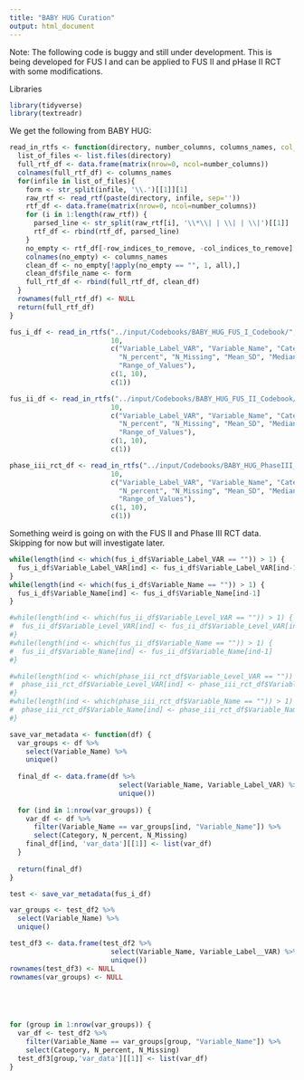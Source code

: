 ```yaml
---
title: "BABY HUG Curation"
output: html_document
---
```



Note:
The following code is buggy and still under development. This is being developed for FUS I and can be applied to FUS II and pHase II RCT with some modifications. 



Libraries
```r
library(tidyverse)
library(textreadr)
```

We get the following from BABY HUG:
```r
read_in_rtfs <- function(directory, number_columns, columns_names, col_indices_to_remove=c(), row_indices_to_remove=c()){
  list_of_files <- list.files(directory)
  full_rtf_df <- data.frame(matrix(nrow=0, ncol=number_columns))
  colnames(full_rtf_df) <- columns_names
  for(infile in list_of_files){
    form <- str_split(infile, '\\.')[[1]][1]
    raw_rtf <- read_rtf(paste(directory, infile, sep=''))
    rtf_df <- data.frame(matrix(nrow=0, ncol=number_columns))
    for (i in 1:length(raw_rtf)) {
      parsed_line <- str_split(raw_rtf[i], '\\*\\| | \\| | \\|')[[1]]
      rtf_df <- rbind(rtf_df, parsed_line)
    }
    no_empty <- rtf_df[-row_indices_to_remove, -col_indices_to_remove]
    colnames(no_empty) <- columns_names
    clean_df <- no_empty[!apply(no_empty == "", 1, all),]
    clean_df$file_name <- form
    full_rtf_df <- rbind(full_rtf_df, clean_df)
  }
  rownames(full_rtf_df) <- NULL
  return(full_rtf_df)
}
```

```r
fus_i_df <- read_in_rtfs("../input/Codebooks/BABY_HUG_FUS_I_Codebook/", 
                         10, 
                         c("Variable_Label_VAR", "Variable_Name", "Category",
                           "N_percent", "N_Missing", "Mean_SD", "Median_Q1_Q3",
                           "Range_of_Values"),
                         c(1, 10),
                         c(1))
```

```r
fus_ii_df <- read_in_rtfs("../input/Codebooks/BABY_HUG_FUS_II_Codebook/", 
                         10, 
                         c("Variable_Label_VAR", "Variable_Name", "Category",
                           "N_percent", "N_Missing", "Mean_SD", "Median_Q1_Q3",
                           "Range_of_Values"),
                         c(1, 10),
                         c(1))
```

```r
phase_iii_rct_df <- read_in_rtfs("../input/Codebooks/BABY_HUG_PhaseIII_RCT_Codebook/", 
                         10, 
                         c("Variable_Label_VAR", "Variable_Name", "Category",
                           "N_percent", "N_Missing", "Mean_SD", "Median_Q1_Q3",
                           "Range_of_Values"),
                         c(1, 10),
                         c(1))
```

Something weird is going on with the FUS II and Phase III RCT data. Skipping for now but will investigate later.


```r
while(length(ind <- which(fus_i_df$Variable_Label_VAR == "")) > 1) {
  fus_i_df$Variable_Label_VAR[ind] <- fus_i_df$Variable_Label_VAR[ind-1]
}
while(length(ind <- which(fus_i_df$Variable_Name == "")) > 1) {
  fus_i_df$Variable_Name[ind] <- fus_i_df$Variable_Name[ind-1]
}

#while(length(ind <- which(fus_ii_df$Variable_Level_VAR == "")) > 1) {
#  fus_ii_df$Variable_Level_VAR[ind] <- fus_ii_df$Variable_Level_VAR[ind-1]
#}
#while(length(ind <- which(fus_ii_df$Variable_Name == "")) > 1) {
#  fus_ii_df$Variable_Name[ind] <- fus_ii_df$Variable_Name[ind-1]
#}

#while(length(ind <- which(phase_iii_rct_df$Variable_Level_VAR == "")) > 1) {
#  phase_iii_rct_df$Variable_Level_VAR[ind] <- phase_iii_rct_df$Variable_Level_VAR[ind-1]
#}
#while(length(ind <- which(phase_iii_rct_df$Variable_Name == "")) > 1) {
#  phase_iii_rct_df$Variable_Name[ind] <- phase_iii_rct_df$Variable_Name[ind-1]
#}
```


```r
save_var_metadata <- function(df) {
  var_groups <- df %>%
    select(Variable_Name) %>%
    unique()
  
  final_df <- data.frame(df %>%
                           select(Variable_Name, Variable_Label_VAR) %>%
                           unique())
  
  for (ind in 1:nrow(var_groups)) {
    var_df <- df %>%
      filter(Variable_Name == var_groups[ind, "Variable_Name"]) %>%
      select(Category, N_percent, N_Missing)
    final_df[ind, 'var_data'][[1]] <- list(var_df)
  }
  
  return(final_df)
}
```


```r
test <- save_var_metadata(fus_i_df)
```



```r
var_groups <- test_df2 %>%
  select(Variable_Name) %>%
  unique()

test_df3 <- data.frame(test_df2 %>%
                         select(Variable_Name, Variable_Label__VAR) %>%
                         unique())
rownames(test_df3) <- NULL
rownames(var_groups) <- NULL





for (group in 1:nrow(var_groups)) {
  var_df <- test_df2 %>% 
    filter(Variable_Name == var_groups[group, "Variable_Name"]) %>%
    select(Category, N_percent, N_Missing)
  test_df3[group,'var_data'][[1]] <- list(var_df)
}
```

